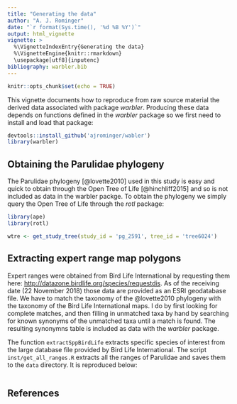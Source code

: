 ```yaml
---
title: "Generating the data"
author: "A. J. Rominger"
date: "`r format(Sys.time(), '%d %B %Y')`"
output: html_vignette
vignette: >
  %\VignetteIndexEntry{Generating the data}
  %\VignetteEngine{knitr::rmarkdown}
  \usepackage[utf8]{inputenc}
bibliography: warbler.bib
---
```


```r
knitr::opts_chunk$set(echo = TRUE)
```

This vignette documents how to reproduce from raw source material the derived data associated with package *warbler*. Producing these data depends on functions defined in the *warbler* package so we first need to install and load that package:

```r
devtools::install_github('ajrominger/wabler')
library(warbler)
```

## Obtaining the Parulidae phylogeny

The Parulidae phylogeny [@lovette2010] used in this study is easy and quick to obtain through the Open Tree of Life [@hinchliff2015] and so is not included as data in the warbler packge.  To obtain the phylogeny we simply query the Open Tree of Life through the *rotl* package:

```r
library(ape)
library(rotl)

wtre <- get_study_tree(study_id = 'pg_2591', tree_id = 'tree6024')
```

## Extracting expert range map polygons

Expert ranges were obtained from Bird Life International by requesting them here: <http://datazone.birdlife.org/species/requestdis>. As of the receiving date  (22 November 2018) those data are provided as an ESRI geodatabase file.  We have to match the taxonomy of the @lovette2010 phylogeny with the taxonomy of the Bird Life International maps.  I do by first looking for complete matches, and then filling in unmatched taxa by hand by searching for known synonyms of the unmatched taxa until a match is found.  The resulting synonymns table is included as data with the *warbler* package.

The function `extractSppBirdLife` extracts specific species of interest from the large database file provided by Bird Life International.  The script `inst/get_all_ranges.R` extracts all the ranges of Parulidae and saves them to the `data` directory.  It is reproduced below:

```r
```

## References
